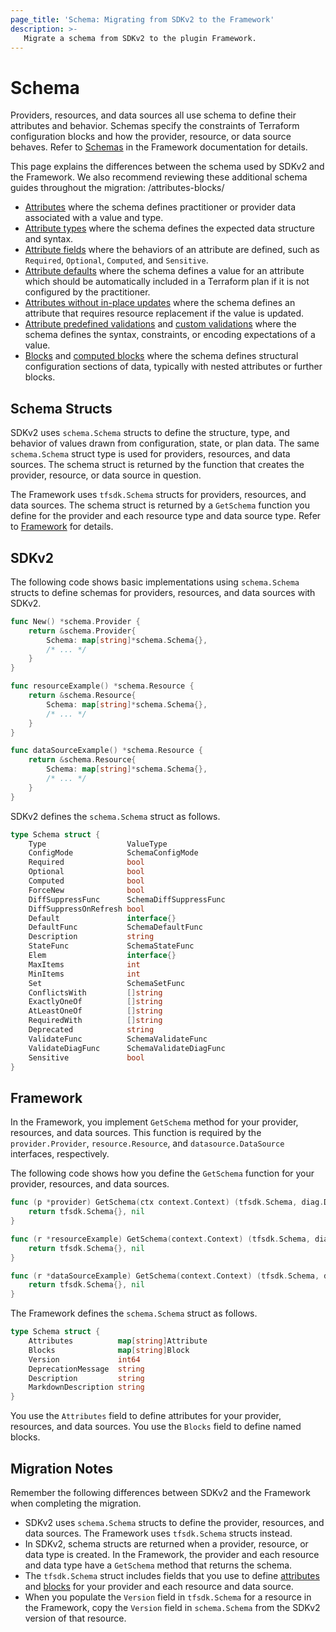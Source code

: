 ```yaml
---
page_title: 'Schema: Migrating from SDKv2 to the Framework'
description: >-
   Migrate a schema from SDKv2 to the plugin Framework.
---
```


# Schema

Providers, resources, and data sources all use schema to define their attributes and behavior. Schemas specify the
constraints of Terraform configuration blocks and how the provider, resource, or data source behaves. Refer to
[Schemas](/plugin/framework/schemas) in the Framework documentation for details.

This page explains the differences between the schema used by SDKv2 and the Framework. We also recommend reviewing these additional schema guides throughout the migration:
/attributes-blocks/
- [Attributes](/plugin/framework/migrating/attributes-blocks/attribute-schema) where the schema defines practitioner or provider data associated with a value and type.
- [Attribute types](/plugin/framework/migrating/attributes-blocks/types) where the schema defines the expected data structure and syntax.
- [Attribute fields](/plugin/framework/migrating/attributes-blocks/fields) where the behaviors of an attribute are defined, such as `Required`, `Optional`, `Computed`, and `Sensitive`.
- [Attribute defaults](/plugin/framework/migrating/attributes-blocks/default-values) where the schema defines a value for an attribute which should be automatically included in a Terraform plan if it is not configured by the practitioner.
- [Attributes without in-place updates](/plugin/framework/migrating/attributes-blocks/force-new) where the schema defines an attribute that requires resource replacement if the value is updated.
- [Attribute predefined validations](/plugin/framework/migrating/attributes-blocks/validators-predefined) and [custom validations](/plugin/framework/migrating/attributes-blocks/validators-custom) where the schema defines the syntax, constraints, or encoding expectations of a value.
- [Blocks](/plugin/framework/migrating/attributes-blocks/attribute-schema) and [computed blocks](/plugin/framework/migrating/attributes-blocks/blocks-computed) where the schema defines structural configuration sections of data, typically with nested attributes or further blocks.


## Schema Structs

SDKv2 uses `schema.Schema` structs to define the structure, type, and behavior of values drawn from configuration,
state, or plan data. The same `schema.Schema` struct type is used for providers, resources, and data sources. The
schema struct is returned by the function that creates the provider, resource, or data source in question.

The Framework uses `tfsdk.Schema` structs for providers, resources, and data sources. The schema struct is returned by
a `GetSchema` function you define for the provider and each resource type and data source type. Refer to
[Framework](#framework) for details.

## SDKv2

The following code shows basic implementations using `schema.Schema` structs to define schemas for providers, resources,
and data sources with SDKv2.

```go
func New() *schema.Provider {
    return &schema.Provider{
        Schema: map[string]*schema.Schema{},
        /* ... */
    }
}
```

```go
func resourceExample() *schema.Resource {
    return &schema.Resource{
        Schema: map[string]*schema.Schema{},
        /* ... */
    }
}
```

```go
func dataSourceExample() *schema.Resource {
    return &schema.Resource{
        Schema: map[string]*schema.Schema{},
        /* ... */
    }
}
```

SDKv2 defines the `schema.Schema` struct as follows.

```go
type Schema struct {
    Type                  ValueType
    ConfigMode            SchemaConfigMode
    Required              bool
    Optional              bool
    Computed              bool
    ForceNew              bool
    DiffSuppressFunc      SchemaDiffSuppressFunc
    DiffSuppressOnRefresh bool
    Default               interface{}
    DefaultFunc           SchemaDefaultFunc
    Description           string
    StateFunc             SchemaStateFunc
    Elem                  interface{}
    MaxItems              int
    MinItems              int
    Set                   SchemaSetFunc
    ConflictsWith         []string
    ExactlyOneOf          []string
    AtLeastOneOf          []string
    RequiredWith          []string
    Deprecated            string
    ValidateFunc          SchemaValidateFunc
    ValidateDiagFunc      SchemaValidateDiagFunc
    Sensitive             bool
}
```

## Framework

In the Framework, you implement `GetSchema` method for your provider, resources, and data sources. This function is
required by the `provider.Provider`, `resource.Resource`, and `datasource.DataSource` interfaces, respectively.

The following code shows how you define the `GetSchema` function for your provider, resources, and data sources.

```go
func (p *provider) GetSchema(ctx context.Context) (tfsdk.Schema, diag.Diagnostics) {
    return tfsdk.Schema{}, nil
}
```

```go
func (r *resourceExample) GetSchema(context.Context) (tfsdk.Schema, diag.Diagnostics) {
    return tfsdk.Schema{}, nil
}
```

```go
func (r *dataSourceExample) GetSchema(context.Context) (tfsdk.Schema, diag.Diagnostics) {
    return tfsdk.Schema{}, nil
}
```

The Framework defines the `schema.Schema` struct as follows.

```go
type Schema struct {
    Attributes          map[string]Attribute
    Blocks              map[string]Block
    Version             int64
    DeprecationMessage  string
    Description         string
    MarkdownDescription string
}
```

You use the `Attributes` field to define attributes for your provider, resources, and data sources. You use the
`Blocks` field to define named blocks.

## Migration Notes

Remember the following differences between SDKv2 and the Framework when completing the migration.

- SDKv2 uses `schema.Schema` structs to define the provider, resources, and data sources. The Framework uses
`tfsdk.Schema` structs instead.
- In SDKv2, schema structs are returned when a provider, resource, or data type is created. In the Framework, the
provider and each resource and data type have a `GetSchema` method that returns the schema.
- The `tfsdk.Schema` struct includes fields that you use to define
[attributes](/plugin/framework/migrating/attributes-and-blocks/attribute-schema) and
[blocks](/plugin/framework/migrating/attributes-and-blocks/blocks) for your provider and each resource
and data source.
- When you populate the `Version` field in `tfsdk.Schema` for a resource in the Framework, copy the `Version`
field in `schema.Schema` from the SDKv2 version of that resource.
